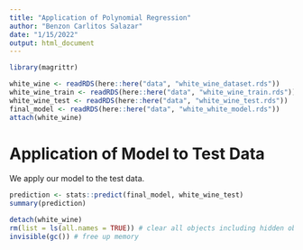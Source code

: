 ```yaml
---
title: "Application of Polynomial Regression"
author: "Benzon Carlitos Salazar"
date: "1/15/2022"
output: html_document
---
```


```r
library(magrittr)

white_wine <- readRDS(here::here("data", "white_wine_dataset.rds"))
white_wine_train <- readRDS(here::here("data", "white_wine_train.rds"))
white_wine_test <- readRDS(here::here("data", "white_wine_test.rds"))
final_model <- readRDS(here::here("data", "white_white_model.rds"))
attach(white_wine)
```

# Application of Model to Test Data
We apply our model to the test data.

```r
prediction <- stats::predict(final_model, white_wine_test)
summary(prediction)
```

```r
detach(white_wine)
rm(list = ls(all.names = TRUE)) # clear all objects including hidden objects
invisible(gc()) # free up memory
```